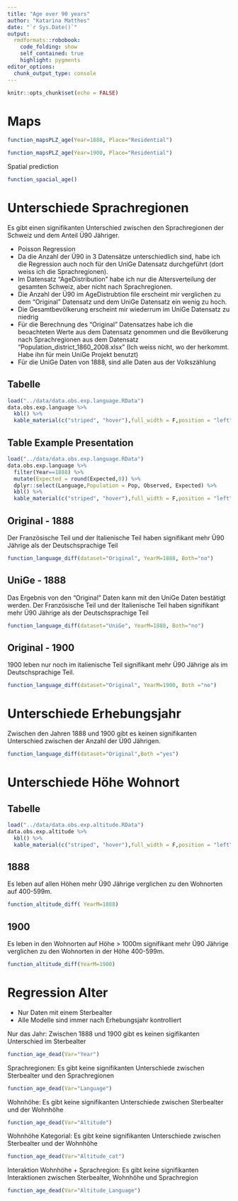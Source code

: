 ```yaml
---
title: "Age over 90 years"
author: "Katarina Matthes"
date: "`r Sys.Date()`"
output:
  rmdformats::robobook:
    code_folding: show
    self_contained: true
    highlight: pygments
editor_options: 
  chunk_output_type: console
---
```


```r
knitr::opts_chunk$set(echo = FALSE)
```

# Maps

```r
function_mapsPLZ_age(Year=1888, Place="Residential")
```

```r
function_mapsPLZ_age(Year=1900, Place="Residential")
```

Spatial prediction
```r
function_spacial_age()
```

# Unterschiede Sprachregionen

Es gibt einen signifikanten Unterschied zwischen den Sprachregionen der Schweiz und dem Anteil Ü90 Jähriger.

* Poisson Regression
* Da die Anzahl der Ü90 in 3 Datensätze unterschiedlich sind, habe ich die Regression auch noch für den UniGe Datensatz durchgeführt (dort weiss ich die Sprachregionen).
* Im Datensatz "AgeDistribution" habe ich nur die Altersverteilung der gesamten Schweiz, aber nicht nach Sprachregionen.
* Die Anzahl der Ü90 im AgeDistrubtion file erscheint mir verglichen zu dem "Original" Datensatz und dem UniGe Datensatz ein wenig zu hoch.
* Die Gesamtbevölkerung erscheint mir wiederrum im UniGe Datensatz zu niedrig
* Für die Berechnung des "Original" Datensatzes habe ich die beoachteten Werte aus dem Datensatz genommen und die Bevölkerung nach Sprachregionen aus dem Datensatz "Population_district_1860_2008.xlsx" (Ich weiss nicht, wo der herkommt. Habe ihn für mein UniGe Projekt benutzt)
* Für die UniGe Daten von 1888, sind alle Daten aus der Volkszählung


## Tabelle 

```r
load("../data/data.obs.exp.language.RData")
data.obs.exp.language %>%
  kbl() %>%
  kable_material(c("striped", "hover"),full_width = F,position = "left")
```

## Table Example Presentation

```r
load("../data/data.obs.exp.language.RData")
data.obs.exp.language %>%
  filter(Year==1888) %>%
  mutate(Expected = round(Expected,0)) %>%
  dplyr::select(Language,Population = Pop, Observed, Expected) %>%
  kbl() %>%
  kable_material(c("striped", "hover"),full_width = F,position = "left")
```

## Original - 1888

Der Französische Teil und der Italienische Teil haben signifikant mehr Ü90 Jährige als der Deutschsprachige Teil

```r
function_language_diff(dataset="Original", YearM=1888, Both="no")
```

## UniGe - 1888
Das Ergebnis von den "Original" Daten kann mit den UniGe Daten bestätigt werden.
Der Französische Teil und der Italienische Teil haben signifikant mehr Ü90 Jährige als der Deutschsprachige Teil

```r
function_language_diff(dataset="UniGe", YearM=1888, Both="no")
```

## Original - 1900

1900 leben nur noch im italienische Teil signifikant mehr Ü90 Jährige als im Deutschsprachige Teil.

```r
function_language_diff(dataset="Original", YearM=1900, Both ="no")
```

# Unterschiede Erhebungsjahr

Zwischen den Jahren 1888 und 1900 gibt es keinen signifikanten Unterschied zwischen der Anzahl der Ü90 Jährigen.

```r
function_language_diff(dataset="Original",Both ="yes")
```


# Unterschiede Höhe Wohnort

## Tabelle

```r
load("../data/data.obs.exp.altitude.RData")
data.obs.exp.altitude %>%
  kbl() %>%
  kable_material(c("striped", "hover"),full_width = F,position = "left")
```


## 1888

Es leben auf allen Höhen mehr Ü90 Jährige verglichen zu den Wohnorten auf 400-599m.

```r
function_altitude_diff( YearM=1888)
```

## 1900

Es leben in den Wohnorten auf Höhe > 1000m signifikant mehr Ü90 Jährige verglichen zu den Wohnorten in der Höhe 400-599m.

```r
function_altitude_diff(YearM=1900)
```

# Regression Alter

* Nur Daten mit einem Sterbealter
* Alle Modelle sind immer nach Erhebungsjahr kontrolliert

Nur das Jahr: Zwischen 1888 und 1900 gibt es keinen sigifikanten Unterschied im Sterbealter

```r
function_age_dead(Var="Year")
```

Sprachregionen: Es gibt keine signifikanten Unterschiede zwischen Sterbealter und den Sprachregionen
```r
function_age_dead(Var="Language")
```

Wohnhöhe: Es gibt keine signifikanten Unterschiede zwischen Sterbealter und der Wohnhöhe
```r
function_age_dead(Var="Altitude")
```

Wohnhöhe Kategorial: Es gibt keine signifikanten Unterschiede zwischen Sterbealter und der Wohnhöhe
```r
function_age_dead(Var="Altitude_cat")
```

Interaktion Wohnhöhe + Sprachregion: Es gibt keine signifikanten Interaktionen zwischen Sterbealter, Wohnhöhe und Sprachregion
```r
function_age_dead(Var="Altitude_Language")
```

